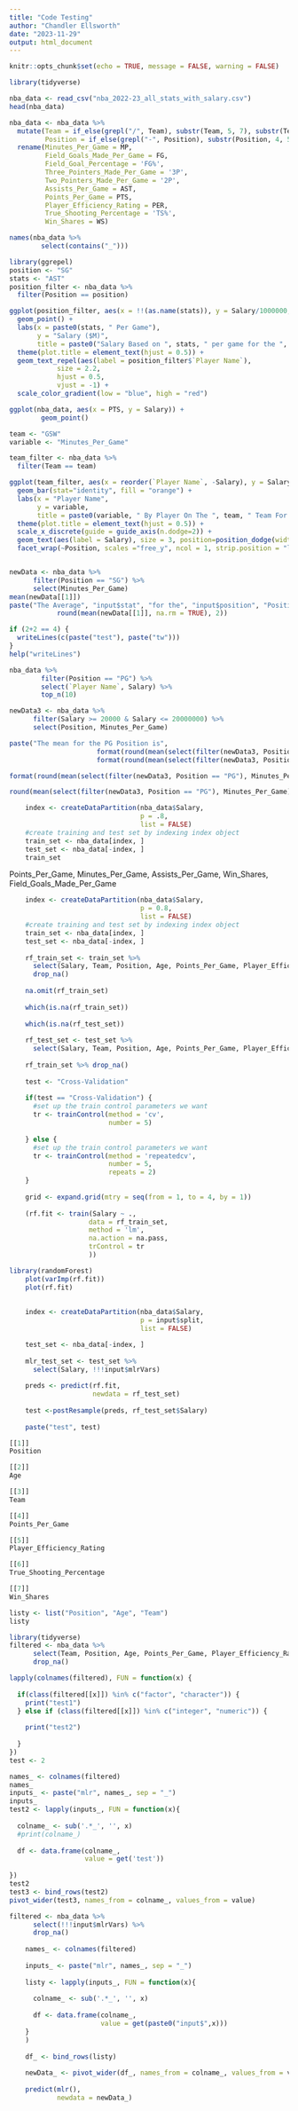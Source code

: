 ```yaml
---
title: "Code Testing"
author: "Chandler Ellsworth"
date: "2023-11-29"
output: html_document
---
```


```r
knitr::opts_chunk$set(echo = TRUE, message = FALSE, warning = FALSE)
```

```r
library(tidyverse)

```

```r
nba_data <- read_csv("nba_2022-23_all_stats_with_salary.csv")
head(nba_data)

nba_data <- nba_data %>%
  mutate(Team = if_else(grepl("/", Team), substr(Team, 5, 7), substr(Team, 1, 3)),
         Position = if_else(grepl("-", Position), substr(Position, 4, 5), substr(Position, 1, 2))) %>%
  rename(Minutes_Per_Game = MP, 
         Field_Goals_Made_Per_Game = FG,
         Field_Goal_Percentage = 'FG%',
         Three_Pointers_Made_Per_Game = '3P',
         Two_Pointers_Made_Per_Game = '2P',
         Assists_Per_Game = AST,
         Points_Per_Game = PTS,
         Player_Efficiency_Rating = PER,
         True_Shooting_Percentage = 'TS%',
         Win_Shares = WS)

names(nba_data %>%
        select(contains("_")))

```

```r
library(ggrepel)
position <- "SG"
stats <- "AST"
position_filter <- nba_data %>%
  filter(Position == position)

ggplot(position_filter, aes(x = !!(as.name(stats)), y = Salary/1000000, color = Age)) +
  geom_point() +
  labs(x = paste0(stats, " Per Game"),
       y = "Salary ($M)",
       title = paste0("Salary Based on ", stats, " per game for the ", position, " position")) +
  theme(plot.title = element_text(hjust = 0.5)) +
  geom_text_repel(aes(label = position_filter$`Player Name`), 
            size = 2.2,
            hjust = 0.5,
            vjust = -1) +
  scale_color_gradient(low = "blue", high = "red")


```


```r
ggplot(nba_data, aes(x = PTS, y = Salary)) +
        geom_point()
```


```r
team <- "GSW"
variable <- "Minutes_Per_Game"

team_filter <- nba_data %>%
  filter(Team == team)

ggplot(team_filter, aes(x = reorder(`Player Name`, -Salary), y = Salary)) +
  geom_bar(stat="identity", fill = "orange") +
  labs(x = "Player Name",
       y = variable,
       title = paste0(variable, " By Player On The ", team, " Team For The 2022-23 Season")) +
  theme(plot.title = element_text(hjust = 0.5)) +
  scale_x_discrete(guide = guide_axis(n.dodge=2)) +
  geom_text(aes(label = Salary), size = 3, position=position_dodge(width=0.9), vjust=-0.25) +
  facet_wrap(~Position, scales ="free_y", ncol = 1, strip.position = "left")


newData <- nba_data %>% 
      filter(Position == "SG") %>%
      select(Minutes_Per_Game)
mean(newData[[1]])
paste("The Average", "input$stat", "for the", "input$position", "Position is", 
            round(mean(newData[[1]], na.rm = TRUE), 2))
```

```r
if (2+2 == 4) {
  writeLines(c(paste("test"), paste("tw")))
}
help("writeLines")

nba_data %>% 
        filter(Position == "PG") %>%
        select(`Player Name`, Salary) %>%
        top_n(10)

```

```r

newData3 <- nba_data %>%
      filter(Salary >= 20000 & Salary <= 20000000) %>%
      select(Position, Minutes_Per_Game)

paste("The mean for the PG Position is", 
                      format(round(mean(select(filter(newData3, Position == "PG"), Minutes_Per_Game)[[1]], na.rm = TRUE) 2),  big.mark = ",", scientific = FALSE), ", ",
                      format(round(mean(select(filter(newData3, Position == "SG"), Minutes_Per_Game)[[1]], na.rm = TRUE) 2),  big.mark = ",", scientific = FALSE), " for the SG Position")

format(round(mean(select(filter(newData3, Position == "PG"), Minutes_Per_Game[[1]]), na.rm = TRUE) 2),  big.mark = ",", scientific = FALSE)

round(mean(select(filter(newData3, Position == "PG"), Minutes_Per_Game)[[1]]), 2)
```

```r
    index <- createDataPartition(nba_data$Salary, 
                                 p = .8, 
                                 list = FALSE)
    #create training and test set by indexing index object
    train_set <- nba_data[index, ]
    test_set <- nba_data[-index, ]
    train_set
```

Points_Per_Game, Minutes_Per_Game, Assists_Per_Game, Win_Shares, Field_Goals_Made_Per_Game
```r
    index <- createDataPartition(nba_data$Salary, 
                                 p = 0.8, 
                                 list = FALSE)
    #create training and test set by indexing index object
    train_set <- nba_data[index, ]
    test_set <- nba_data[-index, ]
    
    rf_train_set <- train_set %>%
      select(Salary, Team, Position, Age, Points_Per_Game, Player_Efficiency_Rating, True_Shooting_Percentage, Win_Shares) %>%
      drop_na()
    
    na.omit(rf_train_set)
    
    which(is.na(rf_train_set))
    
    which(is.na(rf_test_set))
    
    rf_test_set <- test_set %>%
      select(Salary, Team, Position, Age, Points_Per_Game, Player_Efficiency_Rating, True_Shooting_Percentage, Win_Shares)
    
    rf_train_set %>% drop_na()
    
    test <- "Cross-Validation"
    
    if(test == "Cross-Validation") {
      #set up the train control parameters we want
      tr <- trainControl(method = 'cv',
                         number = 5)
    
    } else {
      #set up the train control parameters we want
      tr <- trainControl(method = 'repeatedcv',
                         number = 5,
                         repeats = 2)
    }
    
    grid <- expand.grid(mtry = seq(from = 1, to = 4, by = 1))
    
    (rf.fit <- train(Salary ~ .,
                    data = rf_train_set,
                    method = 'lm',
                    na.action = na.pass,
                    trControl = tr
                    ))
```


```r
library(randomForest)
    plot(varImp(rf.fit))
    plot(rf.fit)
    
    
    index <- createDataPartition(nba_data$Salary, 
                                 p = input$split, 
                                 list = FALSE)

    test_set <- nba_data[-index, ]
    
    mlr_test_set <- test_set %>%
      select(Salary, !!!input$mlrVars)
    
    preds <- predict(rf.fit, 
                     newdata = rf_test_set)
    
    test <-postResample(preds, rf_test_set$Salary)
    
    paste("test", test)
```


```r
[[1]]
Position

[[2]]
Age

[[3]]
Team

[[4]]
Points_Per_Game

[[5]]
Player_Efficiency_Rating

[[6]]
True_Shooting_Percentage

[[7]]
Win_Shares
```

```r
listy <- list("Position", "Age", "Team")
listy
```


```r
library(tidyverse)
filtered <- nba_data %>%
      select(Team, Position, Age, Points_Per_Game, Player_Efficiency_Rating, True_Shooting_Percentage, Win_Shares) %>%
      drop_na()

lapply(colnames(filtered), FUN = function(x) {
  
  if(class(filtered[[x]]) %in% c("factor", "character")) {
    print("test1")
  } else if (class(filtered[[x]]) %in% c("integer", "numeric")) {
    
    print("test2")
    
  }
})
test <- 2

names_ <- colnames(filtered)
names_    
inputs_ <- paste("mlr", names_, sep = "_")
inputs_
test2 <- lapply(inputs_, FUN = function(x){
  
  colname_ <- sub('.*_', '', x)
  #print(colname_)
  
  df <- data.frame(colname_,
                   value = get('test'))
    
})
test2
test3 <- bind_rows(test2)
pivot_wider(test3, names_from = colname_, values_from = value)
```


```r
filtered <- nba_data %>%
      select(!!!input$mlrVars) %>%
      drop_na()
    
    names_ <- colnames(filtered)
    
    inputs_ <- paste("mlr", names_, sep = "_")
    
    listy <- lapply(inputs_, FUN = function(x){
      
      colname_ <- sub('.*_', '', x)
      
      df <- data.frame(colname_,
                       value = get(paste0("input$",x)))
    }
    )
    
    df_ <- bind_rows(listy)
    
    newData_ <- pivot_wider(df_, names_from = colname_, values_from = value)
    
    predict(mlr(), 
            newdata = newData_)
    
```

